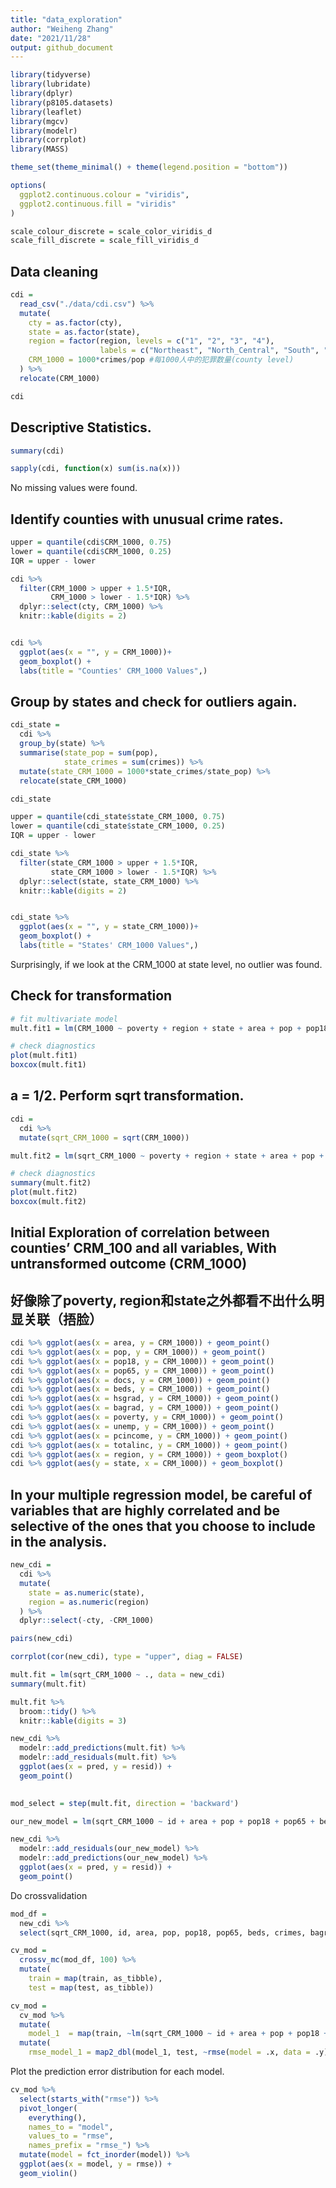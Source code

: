 ```yaml
---
title: "data_exploration"
author: "Weiheng Zhang"
date: "2021/11/28"
output: github_document
---
```


```r
library(tidyverse)
library(lubridate)
library(dplyr)
library(p8105.datasets)
library(leaflet)
library(mgcv)
library(modelr)
library(corrplot)
library(MASS)

theme_set(theme_minimal() + theme(legend.position = "bottom"))

options(
  ggplot2.continuous.colour = "viridis",
  ggplot2.continuous.fill = "viridis"
)

scale_colour_discrete = scale_color_viridis_d
scale_fill_discrete = scale_fill_viridis_d
```


## Data cleaning

```r
cdi =
  read_csv("./data/cdi.csv") %>% 
  mutate(
    cty = as.factor(cty),
    state = as.factor(state),
    region = factor(region, levels = c("1", "2", "3", "4"),
                    labels = c("Northeast", "North_Central", "South", "West")),
    CRM_1000 = 1000*crimes/pop #每1000人中的犯罪数量(county level)
  ) %>% 
  relocate(CRM_1000)

cdi
```

## Descriptive Statistics.
```r
summary(cdi)
```

```r
sapply(cdi, function(x) sum(is.na(x)))
```
No missing values were found.



## Identify counties with unusual crime rates.
```r
upper = quantile(cdi$CRM_1000, 0.75)
lower = quantile(cdi$CRM_1000, 0.25)
IQR = upper - lower

cdi %>% 
  filter(CRM_1000 > upper + 1.5*IQR,
         CRM_1000 > lower - 1.5*IQR) %>% 
  dplyr::select(cty, CRM_1000) %>%
  knitr::kable(digits = 2)


cdi %>% 
  ggplot(aes(x = "", y = CRM_1000))+
  geom_boxplot() + 
  labs(title = "Counties' CRM_1000 Values",)
```


## Group by states and check for outliers again.
```r
cdi_state = 
  cdi %>% 
  group_by(state) %>% 
  summarise(state_pop = sum(pop),
            state_crimes = sum(crimes)) %>% 
  mutate(state_CRM_1000 = 1000*state_crimes/state_pop) %>% 
  relocate(state_CRM_1000)

cdi_state
```

```r
upper = quantile(cdi_state$state_CRM_1000, 0.75)
lower = quantile(cdi_state$state_CRM_1000, 0.25)
IQR = upper - lower

cdi_state %>% 
  filter(state_CRM_1000 > upper + 1.5*IQR,
         state_CRM_1000 > lower - 1.5*IQR) %>% 
  dplyr::select(state, state_CRM_1000) %>%
  knitr::kable(digits = 2)


cdi_state %>% 
  ggplot(aes(x = "", y = state_CRM_1000))+
  geom_boxplot() + 
  labs(title = "States' CRM_1000 Values",)
```
  
Surprisingly, if we look at the CRM_1000 at state level, no outlier was found.







## Check for transformation

```r
# fit multivariate model
mult.fit1 = lm(CRM_1000 ~ poverty + region + state + area + pop + pop18 + pop65 + hsgrad + bagrad + unemp + pcincome + totalinc, data = cdi) 

# check diagnostics
plot(mult.fit1)
boxcox(mult.fit1)
```

## a = 1/2. Perform sqrt transformation.

```r
cdi = 
  cdi %>% 
  mutate(sqrt_CRM_1000 = sqrt(CRM_1000))

mult.fit2 = lm(sqrt_CRM_1000 ~ poverty + region + state + area + pop + pop18 + pop65 + hsgrad + bagrad + unemp + pcincome + totalinc, data = cdi) 

# check diagnostics
summary(mult.fit2)
plot(mult.fit2)
boxcox(mult.fit2) 
```






## Initial Exploration of correlation between counties' CRM_100 and all variables, With untransformed outcome (CRM_1000)
## 好像除了poverty, region和state之外都看不出什么明显关联（捂脸）

```r
cdi %>% ggplot(aes(x = area, y = CRM_1000)) + geom_point()
cdi %>% ggplot(aes(x = pop, y = CRM_1000)) + geom_point()
cdi %>% ggplot(aes(x = pop18, y = CRM_1000)) + geom_point()
cdi %>% ggplot(aes(x = pop65, y = CRM_1000)) + geom_point()
cdi %>% ggplot(aes(x = docs, y = CRM_1000)) + geom_point()
cdi %>% ggplot(aes(x = beds, y = CRM_1000)) + geom_point()
cdi %>% ggplot(aes(x = hsgrad, y = CRM_1000)) + geom_point()
cdi %>% ggplot(aes(x = bagrad, y = CRM_1000)) + geom_point()
cdi %>% ggplot(aes(x = poverty, y = CRM_1000)) + geom_point()
cdi %>% ggplot(aes(x = unemp, y = CRM_1000)) + geom_point()
cdi %>% ggplot(aes(x = pcincome, y = CRM_1000)) + geom_point()
cdi %>% ggplot(aes(x = totalinc, y = CRM_1000)) + geom_point()
cdi %>% ggplot(aes(x = region, y = CRM_1000)) + geom_boxplot()
cdi %>% ggplot(aes(y = state, x = CRM_1000)) + geom_boxplot()
```

## In your multiple regression model, be careful of variables that are highly correlated and be selective of the ones that you choose to include in the analysis. 

```r
new_cdi = 
  cdi %>%
  mutate(
    state = as.numeric(state),
    region = as.numeric(region)
  ) %>% 
  dplyr::select(-cty, -CRM_1000)

pairs(new_cdi)

corrplot(cor(new_cdi), type = "upper", diag = FALSE)

mult.fit = lm(sqrt_CRM_1000 ~ ., data = new_cdi)
summary(mult.fit)
```


```r
mult.fit %>% 
  broom::tidy() %>% 
  knitr::kable(digits = 3)
```

```r
new_cdi %>% 
  modelr::add_predictions(mult.fit) %>% 
  modelr::add_residuals(mult.fit) %>% 
  ggplot(aes(x = pred, y = resid)) + 
  geom_point()
  
```

```r
mod_select = step(mult.fit, direction = 'backward')
```

```r
our_new_model = lm(sqrt_CRM_1000 ~ id + area + pop + pop18 + pop65 + beds + crimes + bagrad + poverty + pcincome + region, data = new_cdi)

new_cdi %>% 
  modelr::add_residuals(our_new_model) %>% 
  modelr::add_predictions(our_new_model) %>% 
  ggplot(aes(x = pred, y = resid)) +
  geom_point()
```

Do crossvalidation 
```r
mod_df = 
  new_cdi %>% 
  select(sqrt_CRM_1000, id, area, pop, pop18, pop65, beds, crimes, bagrad, poverty, pcincome, region)

cv_mod = 
  crossv_mc(mod_df, 100) %>% 
  mutate(
    train = map(train, as_tibble),
    test = map(test, as_tibble))

cv_mod = 
  cv_mod %>% 
  mutate(
    model_1  = map(train, ~lm(sqrt_CRM_1000 ~ id + area + pop + pop18 + pop65 + beds + crimes + bagrad + poverty + pcincome + region, data = .x))) %>%
  mutate(
    rmse_model_1 = map2_dbl(model_1, test, ~rmse(model = .x, data = .y)))


```

Plot the prediction error distribution for each model.

```r
cv_mod %>% 
  select(starts_with("rmse")) %>% 
  pivot_longer(
    everything(),
    names_to = "model", 
    values_to = "rmse",
    names_prefix = "rmse_") %>% 
  mutate(model = fct_inorder(model)) %>% 
  ggplot(aes(x = model, y = rmse)) + 
  geom_violin()
```





